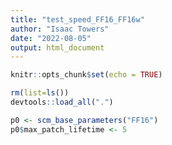 ```yaml
---
title: "test_speed_FF16_FF16w"
author: "Isaac Towers"
date: "2022-08-05"
output: html_document
---
```


```r
knitr::opts_chunk$set(echo = TRUE)
```

```r
rm(list=ls())
devtools::load_all(".")

p0 <- scm_base_parameters("FF16")
p0$max_patch_lifetime <- 5
```

```r

```

